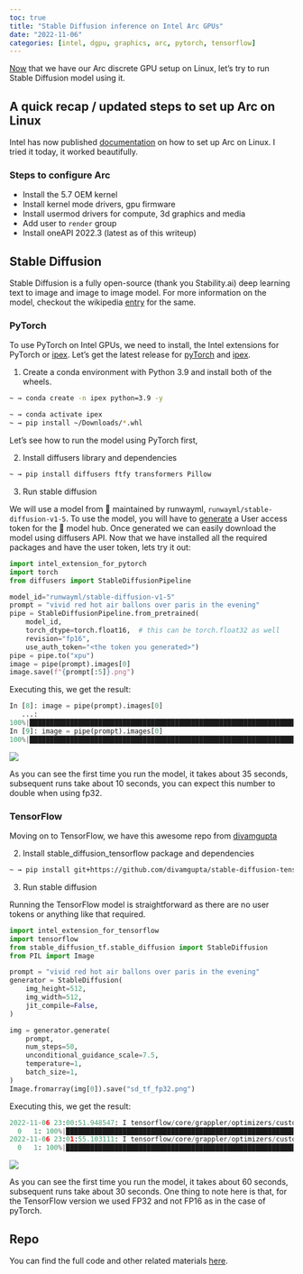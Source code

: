 ```yaml
---
toc: true
title: "Stable Diffusion inference on Intel Arc GPUs"
date: "2022-11-06"
categories: [intel, dgpu, graphics, arc, pytorch, tensorflow]
---
```


[Now](https://blog.rahul.onl/posts/2022-08-12-arc-dgpu-linux.html) that we have our
Arc discrete GPU setup on Linux, let's try to run Stable Diffusion model using it.


## A quick recap / updated steps to set up Arc on Linux

Intel has now published [documentation](https://dgpu-docs.intel.com/installation-guides/ubuntu/ubuntu-jammy-arc.html) on how to set up Arc on Linux. 
I tried it today, it worked beautifully.

### Steps to configure Arc

- Install the 5.7 OEM kernel
- Install kernel mode drivers, gpu firmware
- Install usermod drivers for compute, 3d graphics and media
- Add user to `render` group
- Install oneAPI 2022.3 (latest as of this writeup)

## Stable Diffusion

Stable Diffusion is a fully open-source (thank you Stability.ai) deep learning text to image and image to image model. For more information on the model,
checkout the wikipedia [entry](https://en.wikipedia.org/wiki/Stable_Diffusion) for the same.

### PyTorch

To use PyTorch on Intel GPUs, we need to install, the Intel extensions for PyTorch or [ipex](https://github.com/intel/intel-extension-for-pytorch). Let's get the latest release
for [pyTorch](https://github.com/intel/intel-extension-for-pytorch/releases/download/v1.10.200%2Bgpu/torch-1.10.0a0+git3d5f2d4-cp39-cp39-linux_x86_64.whl) and [ipex](https://github.com/intel/intel-extension-for-pytorch/releases/download/v1.10.200%2Bgpu/intel_extension_for_pytorch-1.10.200+gpu-cp39-cp39-linux_x86_64.whl).

1. Create a conda environment with Python 3.9 and install both of the wheels.

```bash
~ → conda create -n ipex python=3.9 -y
```
```bash
~ → conda activate ipex
~ → pip install ~/Downloads/*.whl
```

Let's see how to run the model using PyTorch first,

2. Install diffusers library and dependencies


```bash
~ → pip install diffusers ftfy transformers Pillow
```

3. Run stable diffusion

We will use a model from 🤗 maintained by runwayml, `runwayml/stable-diffusion-v1-5`. To use the model, you will have to [generate](https://huggingface.co/docs/hub/security-tokens) a User access token for the 🤗 model hub.
Once generated we can easily download the model using diffusers API. Now that we have installed all the required packages and have the user token, lets try it out:


```python
import intel_extension_for_pytorch
import torch
from diffusers import StableDiffusionPipeline

model_id="runwayml/stable-diffusion-v1-5"
prompt = "vivid red hot air ballons over paris in the evening"
pipe = StableDiffusionPipeline.from_pretrained(
    model_id,
    torch_dtype=torch.float16,  # this can be torch.float32 as well
    revision="fp16",
    use_auth_token="<the token you generated>")
pipe = pipe.to("xpu")
image = pipe(prompt).images[0]
image.save(f"{prompt[:5]}.png")
```

Executing this, we get the result:

```python
In [8]: image = pipe(prompt).images[0]
   ...: 
100%|██████████████████████████████████████████████████████████████████████████████████████████████████████████████████████████████████████████████████████████| 51/51 [00:35<00:00,  1.43it/s]
In [9]: image = pipe(prompt).images[0]
100%|██████████████████████████████████████████████████████████████████████████████████████████████████████████████████████████████████████████████████████████| 51/51 [00:09<00:00,  5.20it/s]
```

![](./images/sd_pyt_fp16.png)

As you can see the first time you run the model, it takes about 35 seconds, subsequent runs take about 10 seconds, you can expect this number to double when using fp32. 

### TensorFlow

Moving on to TensorFlow, we have this awesome repo from [divamgupta](https://github.com/divamgupta/stable-diffusion-tensorflow)

2. Install stable_diffusion_tensorflow package and dependencies


```bash
~ → pip install git+https://github.com/divamgupta/stable-diffusion-tensorflow ftfy pillow tqdm regex tensorflow-addons
```

3. Run stable diffusion

Running the TensorFlow model is straightforward as there are no user tokens or anything like that required.

```python
import intel_extension_for_tensorflow
import tensorflow
from stable_diffusion_tf.stable_diffusion import StableDiffusion
from PIL import Image

prompt = "vivid red hot air ballons over paris in the evening"
generator = StableDiffusion(
    img_height=512,
    img_width=512,
    jit_compile=False,
)

img = generator.generate(
    prompt,
    num_steps=50,
    unconditional_guidance_scale=7.5,
    temperature=1,
    batch_size=1,
)
Image.fromarray(img[0]).save("sd_tf_fp32.png")
```

Executing this, we get the result:

```python
2022-11-06 23:00:51.948547: I tensorflow/core/grappler/optimizers/custom_graph_optimizer_registry.cc:114] Plugin optimizer for device_type XPU is enabled.
  0   1: 100%|█████████████████████████████████████████████████████████████████████████████████████████████████████████████████████████████████████████████████| 50/50 [01:00<00:00,  1.21s/it]
2022-11-06 23:01:55.103111: I tensorflow/core/grappler/optimizers/custom_graph_optimizer_registry.cc:114] Plugin optimizer for device_type XPU is enabled.
  0   1: 100%|█████████████████████████████████████████████████████████████████████████████████████████████████████████████████████████████████████████████████| 50/50 [00:29<00:00,  1.67it/s]
```

![](./images/sd_tf_fp32.png)

As you can see the first time you run the model, it takes about 60 seconds, subsequent runs take about 30 seconds. One thing to note here is that, for the TensorFlow version we used FP32 and not FP16 as in the case of pyTorch.

## Repo

You can find the full code and other related materials [here](https://github.com/rahulunair/myblog).

